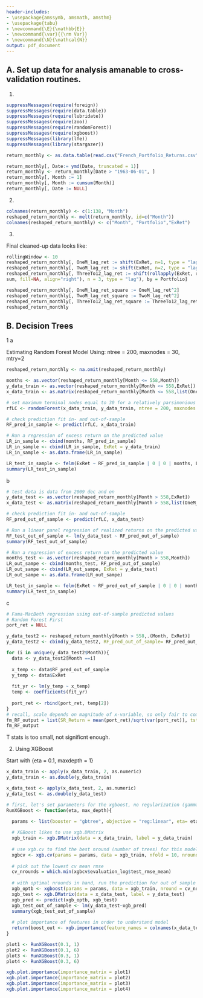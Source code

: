 ```yaml
---
header-includes:
- \usepackage{amssymb, amsmath, amsthm}
- \usepackage{tabu}
- \newcommand{\E}{\mathbb{E}}
- \newcommand{\var}{{\rm Var}}
- \newcommand{\N}{\mathcal{N}}
output: pdf_document
---
```


\noindent \begin{tabu} to \textwidth {@{}X[4 l] @{}X[r]}
  \textbf{HW 4}           & \\ 
  \textbf{MFE 431: Data Analytics and Machine Learning}   & \\ 
  \textbf{Professor Lars Lochstoer}         & \\
  \textbf{Group 9}          &\\
  \textbf{Students: Yuhua Deng, Xiahao Wang, Nupur Solanki, Haoxuan Tong}
\end{tabu}


## A. Set up data for analysis amanable to cross-validation routines.

1.

```r
suppressMessages(require(foreign))
suppressMessages(require(data.table))
suppressMessages(require(lubridate))
suppressMessages(require(zoo))
suppressMessages(require(randomForest))
suppressMessages(require(xgboost))
suppressMessages(library(lfe))
suppressMessages(library(stargazer))

return_monthly <- as.data.table(read.csv("French_Portfolio_Returns.csv"))

return_monthly[, Date:= ymd(Date, truncated = 1)]
return_monthly <- return_monthly[Date > "1963-06-01", ]
return_monthly[, Month := 1]
return_monthly[, Month := cumsum(Month)]
return_monthly[, Date := NULL]
```

2.

```r
colnames(return_monthly) <- c(1:138, "Month")
reshaped_return_monthly <- melt(return_monthly, id=c("Month"))
colnames(reshaped_return_monthly) <- c("Month", "Portfolio","ExRet")
```

3. 

Final cleaned-up data looks like:

```r
rollingWindow <- 10
reshaped_return_monthly[, OneM_lag_ret := shift(ExRet, n=1, type = "lag")]
reshaped_return_monthly[, TwoM_lag_ret := shift(ExRet, n=2, type = "lag")]
reshaped_return_monthly[, ThreeTo12_lag_ret := shift(rollapply(ExRet, rollingWindow, 
sum, fill=NA, align="right"), n = 3, type = "lag"), by = Portfolio]

reshaped_return_monthly[, OneM_lag_ret_square := OneM_lag_ret^2]
reshaped_return_monthly[, TwoM_lag_ret_square := TwoM_lag_ret^2]
reshaped_return_monthly[, ThreeTo12_lag_ret_square := ThreeTo12_lag_ret^2]
reshaped_return_monthly
```



## B. Decision Trees

1 a

Estimating Random Forest Model
Using: ntree = 200, maxnodes = 30, mtry=2

```r
reshaped_return_monthly <- na.omit(reshaped_return_monthly)

months <- as.vector(reshaped_return_monthly[Month <= 558,Month])
y_data_train <- as.vector(reshaped_return_monthly[Month <= 558,ExRet])
x_data_train <- as.matrix(reshaped_return_monthly[Month <= 558,list(OneM_lag_ret, TwoM_lag_ret, ThreeTo12_lag_ret, OneM_lag_ret_square, TwoM_lag_ret_square, ThreeTo12_lag_ret_square)])

# set maximum terminal nodes equal to 30 for a relatively parsimonious trees
rfLC <- randomForest(x_data_train, y_data_train, ntree = 200, maxnodes = 30, mtry=2)

# check prediction fit in- and out-of-sample
RF_pred_in_sample <- predict(rfLC, x_data_train)

# Run a regression of excess return on the predicted value
LR_in_sample <- cbind(months, RF_pred_in_sample)
LR_in_sample <- cbind(LR_in_sample, ExRet = y_data_train)
LR_in_sample <- as.data.frame(LR_in_sample)

LR_test_in_sample <- felm(ExRet ~ RF_pred_in_sample | 0 | 0 | months, LR_in_sample)
summary(LR_test_in_sample)

```

b

```r

# test data is data from 2009 dec and on 
y_data_test <- as.vector(reshaped_return_monthly[Month > 558,ExRet])
x_data_test <- as.matrix(reshaped_return_monthly[Month > 558,list(OneM_lag_ret, TwoM_lag_ret, ThreeTo12_lag_ret, OneM_lag_ret_square, TwoM_lag_ret_square, ThreeTo12_lag_ret_square)])

# check prediction fit in- and out-of-sample
RF_pred_out_of_sample <- predict(rfLC, x_data_test)

# Run a linear panel regression of realized returns on the predicted values
RF_test_out_of_sample <- lm(y_data_test ~ RF_pred_out_of_sample)
summary(RF_test_out_of_sample)

# Run a regression of excess return on the predicted value
months_test <- as.vector(reshaped_return_monthly[Month > 558,Month])
LR_out_sampe <- cbind(months_test, RF_pred_out_of_sample)
LR_out_sampe <- cbind(LR_out_sampe, ExRet = y_data_test)
LR_out_sampe <- as.data.frame(LR_out_sampe)

LR_test_in_sample <- felm(ExRet ~ RF_pred_out_of_sample | 0 | 0 | months_test, LR_out_sampe)
summary(LR_test_in_sample)
```

c

```r
# Fama-MacBeth regression using out-of-sample predicted values
# Random Forest First
port_ret = NULL

y_data_test2 <- reshaped_return_monthly[Month > 558,.(Month, ExRet)]
y_data_test2 <- cbind(y_data_test2, RF_pred_out_of_sample= RF_pred_out_of_sample)

for (i in unique(y_data_test2$Month)){
  data <- y_data_test2[Month ==i]
  
  x_temp <- data$RF_pred_out_of_sample
  y_temp <- data$ExRet
  
  fit_yr <- lm(y_temp ~ x_temp)
  temp <- coefficients(fit_yr)
  
  port_ret <- rbind(port_ret, temp[2])
}
# recall, scale depends on magnitude of x-variable, so only fair to compare Sharpe ratios and t-stats
fm_RF_output = list(SR_Return = mean(port_ret)/sqrt(var(port_ret)), tstat_MeanRet = sqrt(length(unique(y_data_test2$Month)))*mean(port_ret)/sqrt(var(port_ret)))
fm_RF_output

```

T stats is too small, not significnt enough.

2. Using XGBoost 

Start with {eta = 0.1, maxdepth = 1}
```r
x_data_train <- apply(x_data_train, 2, as.numeric)
y_data_train <- as.double(y_data_train)

x_data_test <- apply(x_data_test, 2, as.numeric)
y_data_test <- as.double(y_data_test)

# first, let's set parameters for the xgboost, no regularization (gamma = 0) other than the cv procedure
RunXGBoost <- function(eta, max_depth){
  
  params <- list(booster = "gbtree", objective = "reg:linear", eta= eta, gamma = 0, max_depth = max_depth)

  # XGBoost likes to use xgb.DMatrix
  xgb_train <- xgb.DMatrix(data = x_data_train, label = y_data_train)
  
  # use xgb.cv to find the best nround (number of trees) for this model.
  xgbcv <- xgb.cv(params = params, data = xgb_train, nfold = 10, nrounds = 100, showsd = T, print_every_n = 20)
  
  # pick out the lowest cv mean rmse
  cv_nrounds = which.min(xgbcv$evaluation_log$test_rmse_mean)
  
  # with optimal nrounds in hand, run the prediction for out of sample
  xgb_optb <- xgboost(params = params, data = xgb_train, nround = cv_nrounds)
  xgb_test <- xgb.DMatrix(data = x_data_test, label = y_data_test)
  xgb_pred <- predict(xgb_optb, xgb_test)
  xgb_test_out_of_sample <- lm(y_data_test~xgb_pred)
  summary(xgb_test_out_of_sample)
  
  # plot importance of features in order to understand model
  return(boost_out <- xgb.importance(feature_names = colnames(x_data_test), model = xgb_optb))
}

plot1 <- RunXGBoost(0.1, 1)
plot2 <- RunXGBoost(0.1, 6)
plot3 <- RunXGBoost(0.3, 1)
plot4 <- RunXGBoost(0.3, 6)

xgb.plot.importance(importance_matrix = plot1)
xgb.plot.importance(importance_matrix = plot2)
xgb.plot.importance(importance_matrix = plot3)
xgb.plot.importance(importance_matrix = plot4)
```


